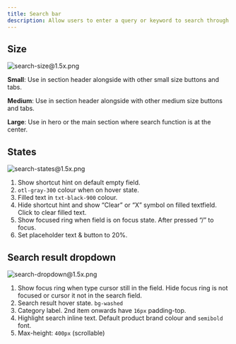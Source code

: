 ```yaml
---
title: Search bar
description: Allow users to enter a query or keyword to search through content within a website.
---
```


## Size

![search-size@1.5x.png](/design/search-size1.5x.png)

**Small**: Use in section header alongside with other small size buttons and tabs.

**Medium**: Use in section header alongside with other medium size buttons and tabs.

**Large**: Use in hero or the main section where search function is at the center.

## States

![search-states@1.5x.png](/design/search-states1.5x.png)

1. Show shortcut hint on default empty field.
2. `otl-gray-300` colour when on hover state.
3. Filled text in `txt-black-900` colour.
4. Hide shortcut hint and show “Clear” or “X” symbol on filled textfield. Click to clear filled text.
5. Show focused ring when field is on focus state. After pressed “/” to focus.
6. Set placeholder text & button to 20%.

## Search result dropdown

![search-dropdown@1.5x.png](/design/search-dropdown1.5x.png)

1. Show focus ring when type cursor still in the field. Hide focus ring is not focused or cursor it not in the search field.
2. Search result hover state. `bg-washed`
3. Category label. 2nd item onwards have `16px` padding-top.
4. Highlight search inline text. Default product brand colour and `semibold` font.
5. Max-height: `400px` (scrollable)
